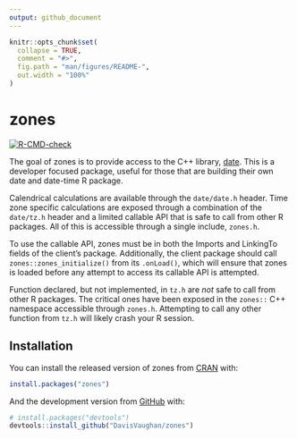 ```yaml
---
output: github_document
---
```


<!-- README.md is generated from README.Rmd. Please edit that file -->

```r
knitr::opts_chunk$set(
  collapse = TRUE,
  comment = "#>",
  fig.path = "man/figures/README-",
  out.width = "100%"
)
```

# zones

<!-- badges: start -->
[![R-CMD-check](https://github.com/DavisVaughan/zones/workflows/R-CMD-check/badge.svg)](https://github.com/DavisVaughan/zones/actions)
<!-- badges: end -->

The goal of zones is to provide access to the C++ library, [date](https://github.com/HowardHinnant/date). This is a developer focused package, useful for those that are building their own date and date-time R package.

Calendrical calculations are available through the `date/date.h` header. Time zone specific calculations are exposed through a combination of the `date/tz.h` header and a limited callable API that is safe to call from other R packages. All of this is accessible through a single include, `zones.h`.

To use the callable API, zones must be in both the Imports and LinkingTo fields of the client's package. Additionally, the client package should call `zones::zones_initialize()` from its `.onLoad()`, which will ensure that zones is loaded before any attempt to access its callable API is attempted.

Function declared, but not implemented, in `tz.h` are _not_ safe to call from other R packages. The critical ones have been exposed in the `zones::` C++ namespace accessible through `zones.h`. Attempting to call any other function from `tz.h` will likely crash your R session.

## Installation

You can install the released version of zones from [CRAN](https://CRAN.R-project.org) with:

``` r
install.packages("zones")
```

And the development version from [GitHub](https://github.com/) with:

``` r
# install.packages("devtools")
devtools::install_github("DavisVaughan/zones")
```
